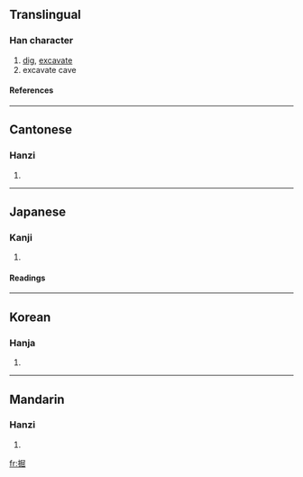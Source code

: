 {{see|撅}}

==Translingual==
===Han character===
{{Han char|rn=64|rad=手|as=08|sn=11|four=5707<sub>2</sub>|canj=手尸山山 (QSUU)}}
# [[dig]], [[excavate]]
# excavate cave
====References====
{{Han ref|kx=0438.020|dkj=12264|dj=0787.100|hdz=31909.020|uh=6398|ud=25496|bh=B1B8|bd=45496}}
----
==Cantonese==
===Hanzi===
{{yue-hanzi|jyut=|y=gwat6}}
# {{defn|Cantonese}}
----
==Japanese==
===Kanji===
{{ja-kanji|grade=|rs=手08}}
# {{defn|Japanese}} 
====Readings====
{{ja-readings|on=[[くつ]] (kutsu), [[こつ]] (kotsu)|kun=[[ほる]] (horu)}}
----
==Korean==
===Hanja===
{{ko-hanja|hangeul=[[굴]], [[궐]]|eumhun=|rv=gul, gwol|mr=kul, kwŏl|y=kwul, kwel}}
# {{defn|Korean}}
----
==Mandarin==
===Hanzi===
{{cmn-hanzi|pin=[[jué]] (jue2)|wg=chüeh<sup>2</sup>}}
# {{defn|Mandarin}}

[[fr:掘]]